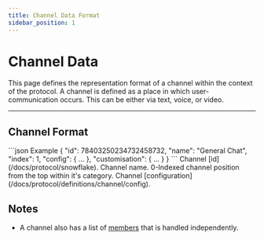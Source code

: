 ```yaml
---
title: Channel Data Format
sidebar_position: 1
---
```



# Channel Data

This page defines the representation format of a channel within the context of the protocol. A channel is defined as a
place in which user-communication occurs. This can be either via text, voice, or video.

---

## Channel Format

<SchemaExample path="/channel/channel.json">
```json Example
{
    "id": 78403250234732458732,
    "name": "General Chat",
    "index": 1,
    "config": {  ...  },
    "customisation": {  ...  }
}
```
</SchemaExample>

<ParamsList>
    <Param name="id" type="number" required>
        Channel [id](/docs/protocol/snowflake).
    </Param>
    <Param name="name" type="string" required>
        Channel name.
    </Param>
    <Param name="index" type="number">
        0-Indexed channel position from the top within it's category.
    </Param>
    <Param name="config" type="object">
        Channel [configuration](/docs/protocol/definitions/channel/config).
    </Param>
</ParamsList>

## Notes

- A channel also has a list of [members](/docs/protocol/definitions/channel/member) that is handled independently.
